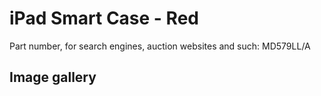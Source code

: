 
# iPad Smart Case - Red

Part number, for search engines, auction websites and such: MD579LL/A

## Image gallery

<div style={{ width: "768px" }}>
  <GalleryComponent
    images={[
      {
        original: "/everysource/MD579.png",
        thumbnail: "/everypreview/MD579.png",
      },
      {
        original: "/everysource/MD579_AV1.png",
        thumbnail: "/everypreview/MD579_AV1.png",
      },
      {
        original: "/everysource/MD579_AV1_BLACK.png",
        thumbnail: "/everypreview/MD579_AV1_BLACK.png",
      },
      {
        original: "/everysource/MD579_AV1_WHITE.png",
        thumbnail: "/everypreview/MD579_AV1_WHITE.png",
      },
      {
        original: "/everysource/MD579_AV2.png",
        thumbnail: "/everypreview/MD579_AV2.png",
      },
      {
        original: "/everysource/MD579_AV2_BLACK.png",
        thumbnail: "/everypreview/MD579_AV2_BLACK.png",
      },
      {
        original: "/everysource/MD579_AV3.png",
        thumbnail: "/everypreview/MD579_AV3.png",
      },
      {
        original: "/everysource/MD579_AV3_BLACK.png",
        thumbnail: "/everypreview/MD579_AV3_BLACK.png",
      },
      {
        original: "/everysource/MD579_AV4.png",
        thumbnail: "/everypreview/MD579_AV4.png",
      },
      {
        original: "/everysource/MD579_AV4_BLACK.png",
        thumbnail: "/everypreview/MD579_AV4_BLACK.png",
      },
      {
        original: "/everysource/MD579_AV5.png",
        thumbnail: "/everypreview/MD579_AV5.png",
      },
      {
        original: "/everysource/MD579_AV6.png",
        thumbnail: "/everypreview/MD579_AV6.png",
      }
    ]}
  />
</div>